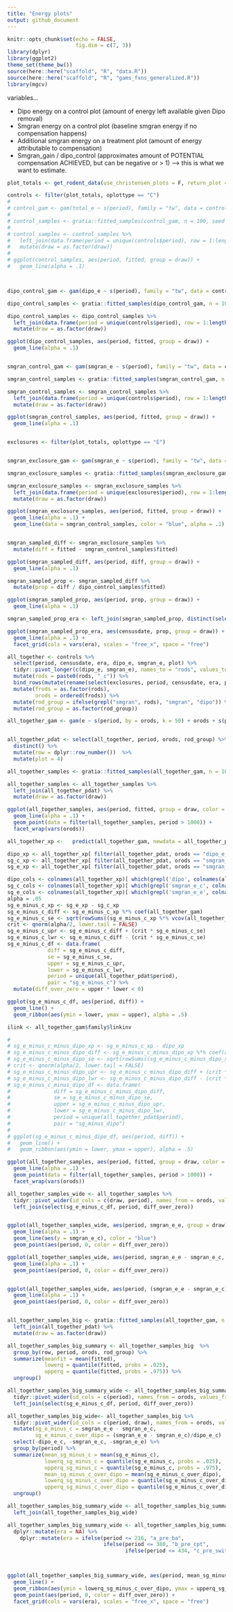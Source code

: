 ```yaml
---
title: "Energy plots"
output: github_document
---
```


```r
knitr::opts_chunk$set(echo = FALSE,
                      fig.dim = c(7, 3))
library(dplyr)
library(ggplot2)
theme_set(theme_bw())
source(here::here("scaffold", "R", "data.R"))
source(here::here("scaffold", "R", "gams_fxns_generalized.R"))
library(mgcv)

```

variables...

- Dipo energy on a control plot (amount of energy left available given Dipo removal)
- Smgran energy on a control plot (baseline smgran energy if no compensation happens)
- Additional smgran energy on a treatment plot (amount of energy attributable to compensation)
- Smgran_gain / dipo_control (approximates amount of POTENTIAL compensation ACHIEVED, but can be negative or > 1) ---> this is what we want to estimate.

```r


plot_totals <- get_rodent_data(use_christensen_plots = F, return_plot = T, use_pre_switch = T) 

controls <- filter(plot_totals, oplottype == "C")
# 
# control_gam <- gam(total_e ~ s(period), family = "tw", data = controls)
# 
# control_samples <- gratia::fitted_samples(control_gam, n = 100, seed = 1977, scale = "response", newdata = data.frame(period = unique(controls$period)))
# 
# control_samples <- control_samples %>%
#   left_join(data.frame(period = unique(controls$period), row = 1:length(unique(controls$period)))) %>%
#   mutate(draw = as.factor(draw))
# 
# ggplot(control_samples, aes(period, fitted, group = draw)) +
#   geom_line(alpha = .1)



dipo_control_gam <- gam(dipo_e ~ s(period), family = "tw", data = controls)

dipo_control_samples <- gratia::fitted_samples(dipo_control_gam, n = 100, seed = 1977, scale = "response", newdata = data.frame(period = unique(controls$period)))

dipo_control_samples <- dipo_control_samples %>%
  left_join(data.frame(period = unique(controls$period), row = 1:length(unique(controls$period)))) %>%
  mutate(draw = as.factor(draw))

ggplot(dipo_control_samples, aes(period, fitted, group = draw)) +
  geom_line(alpha = .1)


smgran_control_gam <- gam(smgran_e ~ s(period), family = "tw", data = controls)

smgran_control_samples <- gratia::fitted_samples(smgran_control_gam, n = 100, seed = 1977, scale = "response", newdata = data.frame(period = unique(controls$period)))

smgran_control_samples <- smgran_control_samples %>%
  left_join(data.frame(period = unique(controls$period), row = 1:length(unique(controls$period)))) %>%
  mutate(draw = as.factor(draw))

ggplot(smgran_control_samples, aes(period, fitted, group = draw)) +
  geom_line(alpha = .1)


exclosures <- filter(plot_totals, oplottype == "E")


smgran_exclosure_gam <- gam(smgran_e ~ s(period), family = "tw", data = exclosures)

smgran_exclosure_samples <- gratia::fitted_samples(smgran_exclosure_gam, n = 100, seed = 1977, scale = "response", newdata = data.frame(period = unique(exclosures$period)))

smgran_exclosure_samples <- smgran_exclosure_samples %>%
  left_join(data.frame(period = unique(exclosures$period), row = 1:length(unique(exclosures$period)))) %>%
  mutate(draw = as.factor(draw))

ggplot(smgran_exclosure_samples, aes(period, fitted, group = draw)) +
  geom_line(alpha = .1) +
  geom_line(data = smgran_control_samples, color = "blue", alpha = .1)


smgran_sampled_diff <- smgran_exclosure_samples %>%
  mutate(diff = fitted - smgran_control_samples$fitted)

ggplot(smgran_sampled_diff, aes(period, diff, group = draw)) +
  geom_line(alpha = .1) 

smgran_sampled_prop <- smgran_sampled_diff %>%
  mutate(prop = diff / dipo_control_samples$fitted)

ggplot(smgran_sampled_prop, aes(period, prop, group = draw)) +
  geom_line(alpha = .1) 

smgran_sampled_prop_era <- left_join(smgran_sampled_prop, distinct(select(plot_totals, period, era, censusdate)))

ggplot(smgran_sampled_prop_era, aes(censusdate, prop, group = draw)) +
  geom_line(alpha = .1) +
  facet_grid(cols = vars(era), scales = "free_x", space = "free")


```

```r

all_together <- controls %>%
  select(period, censusdate, era, dipo_e, smgran_e, plot) %>%
  tidyr::pivot_longer(c(dipo_e, smgran_e), names_to = "rods", values_to = "e") %>%
  mutate(rods = paste0(rods, "_c")) %>%
  bind_rows(mutate(rename(select(exclosures, period, censusdate, era, plot, smgran_e), e = smgran_e), rods = "smgran_e_e")) %>%
  mutate(frods = as.factor(rods),
         orods = ordered(frods)) %>%
  mutate(rod_group = ifelse(grepl("smgran", rods), "smgran", "dipo")) %>%
  mutate(rod_group = as.factor(rod_group))

all_together_gam <- gam(e ~ s(period, by = orods, k = 50) + orods + s(period, k = 50) + s(plot, bs = "re"), family = "tw", data = all_together)


all_together_pdat <- select(all_together, period, orods, rod_group) %>%
  distinct() %>%
  mutate(row = dplyr::row_number())  %>%
  mutate(plot = 4)

all_together_samples <- gratia::fitted_samples(all_together_gam, n = 100, seed = 1977, scale = "response", newdata = all_together_pdat, exclude = "s(plot)")

all_together_samples <- all_together_samples %>%
  left_join(all_together_pdat) %>%
  mutate(draw = as.factor(draw))

ggplot(all_together_samples, aes(period, fitted, group = draw, color = orods)) +
  geom_line(alpha = .1) +
  geom_point(data = filter(all_together_samples, period > 1000)) +
  facet_wrap(vars(orods))

all_together_xp <-   predict(all_together_gam, newdata = all_together_pdat, type = 'lpmatrix', exclude = "s(plot)")

dipo_xp <- all_together_xp[ filter(all_together_pdat, orods == "dipo_e_c")$row, ]
sg_c_xp <- all_together_xp[ filter(all_together_pdat, orods == "smgran_e_c")$row, ]
sg_e_xp <- all_together_xp[ filter(all_together_pdat, orods == "smgran_e_e")$row, ]

dipo_cols <- colnames(all_together_xp)[ which(grepl('dipo', colnames(all_together_xp)))]
sg_c_cols <- colnames(all_together_xp)[ which(grepl('smgran_e_c', colnames(all_together_xp)))]
sg_e_cols <- colnames(all_together_xp)[ which(grepl('smgran_e_e', colnames(all_together_xp)))]
alpha = .05
sg_e_minus_c_xp <- sg_e_xp - sg_c_xp
sg_e_minus_c_diff <- sg_e_minus_c_xp %*% coef(all_together_gam)
sg_e_minus_c_se <- sqrt(rowSums((sg_e_minus_c_xp %*% vcov(all_together_gam, unconditional = F)) * sg_e_minus_c_xp))
crit <- qnorm(alpha/2, lower.tail = FALSE)
sg_e_minus_c_upr <- sg_e_minus_c_diff + (crit * sg_e_minus_c_se)
sg_e_minus_c_lwr <- sg_e_minus_c_diff - (crit * sg_e_minus_c_se)
sg_e_minus_c_df <- data.frame(
             diff = sg_e_minus_c_diff,
             se = sg_e_minus_c_se,
             upper = sg_e_minus_c_upr,
             lower = sg_e_minus_c_lwr,
             period = unique(all_together_pdat$period),
             pair = "sg_e_minus_c") %>%
  mutate(diff_over_zero = upper * lower < 0)

ggplot(sg_e_minus_c_df, aes(period, diff)) +
  geom_line() +
  geom_ribbon(aes(ymin = lower, ymax = upper), alpha = .5)

ilink <- all_together_gam$family$linkinv

# 
# sg_e_minus_c_minus_dipo_xp <- sg_e_minus_c_xp - dipo_xp
# sg_e_minus_c_minus_dipo_diff <- sg_e_minus_c_minus_dipo_xp %*% coef(all_together_gam)
# sg_e_minus_c_minus_dipo_se <- sqrt(rowSums((sg_e_minus_c_minus_dipo_xp %*% vcov(all_together_gam, unconditional = F)) * sg_e_minus_c_minus_dipo_xp))
# crit <- qnorm(alpha/2, lower.tail = FALSE)
# sg_e_minus_c_minus_dipo_upr <- sg_e_minus_c_minus_dipo_diff + (crit * sg_e_minus_c_minus_dipo_se)
# sg_e_minus_c_minus_dipo_lwr <- sg_e_minus_c_minus_dipo_diff - (crit * sg_e_minus_c_minus_dipo_se)
# sg_e_minus_c_minus_dipo_df <- data.frame(
#              diff = sg_e_minus_c_minus_dipo_diff,
#              se = sg_e_minus_c_minus_dipo_se,
#              upper = sg_e_minus_c_minus_dipo_upr,
#              lower = sg_e_minus_c_minus_dipo_lwr,
#              period = unique(all_together_pdat$period),
#              pair = "sg_minus_dipo")
# 
# ggplot(sg_e_minus_c_minus_dipo_df, aes(period, diff)) +
#   geom_line() +
#   geom_ribbon(aes(ymin = lower, ymax = upper), alpha = .5)

```


```r



ggplot(all_together_samples, aes(period, fitted, group = draw, color = orods)) +
  geom_line(alpha = .1) +
  geom_point(data = filter(all_together_samples, period > 1000)) +
  facet_wrap(vars(orods))

all_together_samples_wide <- all_together_samples %>%
  tidyr::pivot_wider(id_cols = c(draw, period), names_from = orods, values_from = fitted) %>%
  left_join(select(sg_e_minus_c_df, period, diff_over_zero))


ggplot(all_together_samples_wide, aes(period, smgran_e_e, group = draw)) +
  geom_line(alpha = .1) +
  geom_line(aes(y = smgran_e_c), color = "blue")
  geom_point(aes(period, 0, color = diff_over_zero))

ggplot(all_together_samples_wide, aes(period, smgran_e_e - smgran_e_c, group = draw)) +
  geom_line(alpha = .1) +
  geom_point(aes(period, 0, color = diff_over_zero))


ggplot(all_together_samples_wide, aes(period, (smgran_e_e - smgran_e_c)/dipo_e_c, group = draw)) +
  geom_line(alpha = .1) +
  geom_point(aes(period, 0, color = diff_over_zero))


all_together_samples_big <- gratia::fitted_samples(all_together_gam, n = 10000, seed = 1977, scale = "response", newdata = all_together_pdat, exclude = "s(plot)")%>%
  left_join(all_together_pdat) %>%
  mutate(draw = as.factor(draw))

all_together_samples_big_summary <- all_together_samples_big  %>%
  group_by(row, period, orods, rod_group) %>%
  summarize(meanfit = mean(fitted),
            lowerq = quantile(fitted, probs = .025),
            upperq = quantile(fitted, probs = .975)) %>%
  ungroup()

all_together_samples_big_summary_wide <- all_together_samples_big_summary %>%
  tidyr::pivot_wider(id_cols = c(period), names_from = orods, values_from = c(meanfit, lowerq, upperq)) %>%
  left_join(select(sg_e_minus_c_df, period, diff_over_zero))

all_together_samples_big_wide<- all_together_samples_big %>%
  tidyr::pivot_wider(id_cols = c(period, draw), names_from = orods, values_from = c(fitted)) %>%
  mutate(sg_e_minus_c = smgran_e_e - smgran_e_c,
         sg_e_minus_c_over_dipo = (smgran_e_e - smgran_e_c)/dipo_e_c)  %>%
  select(-dipo_e_c, -smgran_e_c, -smgran_e_e) %>%
  group_by(period) %>%
  summarize(mean_sg_minus_c = mean(sg_e_minus_c),
            lowerq_sg_minus_c = quantile(sg_e_minus_c, probs = .025),
            upperq_sg_minus_c = quantile(sg_e_minus_c, probs = .975),
            mean_sg_minus_c_over_dipo = mean(sg_e_minus_c_over_dipo),
            lowerq_sg_minus_c_over_dipo = quantile(sg_e_minus_c_over_dipo, probs = .025),
            upperq_sg_minus_c_over_dipo = quantile(sg_e_minus_c_over_dipo, probs = .975)) %>%
  ungroup()

all_together_samples_big_summary_wide <- all_together_samples_big_summary_wide %>%
  left_join(all_together_samples_big_wide)

all_together_samples_big_summary_wide <- all_together_samples_big_summary_wide %>% 
  dplyr::mutate(era = NA) %>%
    dplyr::mutate(era = ifelse(period <= 216, "a_pre_ba",
                               ifelse(period <= 380, "b_pre_cpt",
                                      ifelse(period <= 434, "c_pre_switch", "d_post-switch")))) 



ggplot(all_together_samples_big_summary_wide, aes(period, mean_sg_minus_c_over_dipo)) +
  geom_line() +
  geom_ribbon(aes(ymin = lowerq_sg_minus_c_over_dipo, ymax = upperq_sg_minus_c_over_dipo), alpha = .1)+
  geom_point(aes(period, 0, color = diff_over_zero)) +
  facet_grid(cols = vars(era), scales = "free_x", space = "free")


```